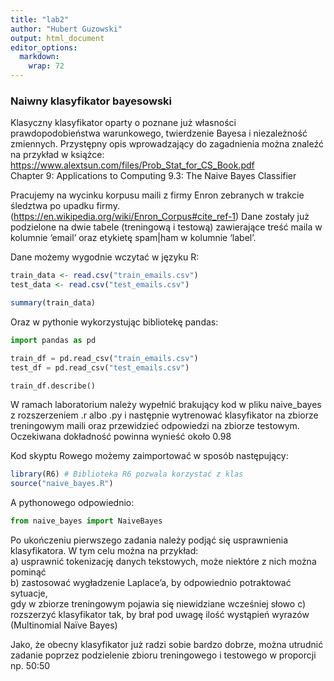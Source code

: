 ```yaml
---
title: "lab2"
author: "Hubert Guzowski"
output: html_document
editor_options: 
  markdown: 
    wrap: 72
---
```


### Naiwny klasyfikator bayesowski

Klasyczny klasyfikator oparty o poznane już własności prawdopodobieństwa
warunkowego, twierdzenie Bayesa i niezależność zmiennych. Przystępny
opis wprowadzający do zagadnienia można znaleźć na przykład w książce:
<https://www.alextsun.com/files/Prob_Stat_for_CS_Book.pdf>\
Chapter 9: Applications to Computing 9.3: The Naive Bayes Classifier

Pracujemy na wycinku korpusu maili z firmy Enron zebranych w trakcie
śledztwa po upadku firmy.
(<https://en.wikipedia.org/wiki/Enron_Corpus#cite_ref-1>) Dane zostały
już podzielone na dwie tabele (treningową i testową) zawierające treść
maila w kolumnie 'email' oraz etykietę spam\|ham w kolumnie 'label'.

Dane możemy wygodnie wczytać w języku R:

```r
train_data <- read.csv("train_emails.csv")
test_data <- read.csv("test_emails.csv")
```

```r
summary(train_data)
```

Oraz w pythonie wykorzystując bibliotekę pandas:

```python
import pandas as pd

train_df = pd.read_csv("train_emails.csv")
test_df = pd.read_csv("test_emails.csv")
```

```python
train_df.describe()
```

W ramach laboratorium należy wypełnić brakujący kod w pliku naive_bayes
z rozszerzeniem .r albo .py i następnie wytrenować klasyfikator na
zbiorze treningowym maili oraz przewidzieć odpowiedzi na zbiorze
testowym. Oczekiwana dokładność powinna wynieść około 0.98

Kod skyptu Rowego możemy zaimportować w sposób następujący:

```r
library(R6) # Biblioteka R6 pozwala korzystać z klas
source("naive_bayes.R")
```

A pythonowego odpowiednio:

```python
from naive_bayes import NaiveBayes
```

Po ukończeniu pierwszego zadania należy podjąć się usprawnienia
klasyfikatora. W tym celu można na przykład:\
a) usprawnić tokenizację danych tekstowych, może niektóre z nich można
pominąć\
b) zastosować wygładzenie Laplace'a, by odpowiednio potraktować sytuacje,\
gdy w zbiorze treningowym pojawia się niewidziane wcześniej słowo
c) rozszerzyć klasyfikator tak, by brał pod uwagę ilość wystąpień
wyrazów (Multinomial Naїve Bayes)\


Jako, że obecny klasyfikator już radzi sobie bardzo dobrze, można
utrudnić zadanie poprzez podzielenie zbioru treningowego i testowego w
proporcji np. 50:50

